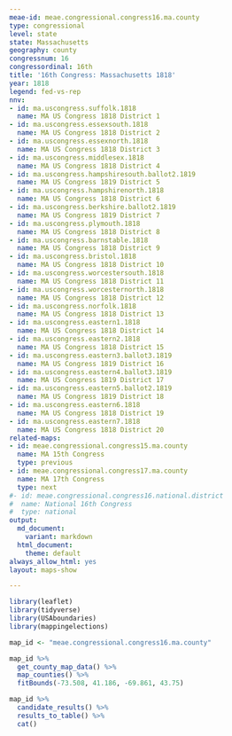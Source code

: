 ```yaml
---
meae-id: meae.congressional.congress16.ma.county
type: congressional
level: state
state: Massachusetts
geography: county
congressnum: 16
congressordinal: 16th
title: '16th Congress: Massachusetts 1818'
year: 1818
legend: fed-vs-rep
nnv:
- id: ma.uscongress.suffolk.1818
  name: MA US Congress 1818 District 1
- id: ma.uscongress.essexsouth.1818
  name: MA US Congress 1818 District 2
- id: ma.uscongress.essexnorth.1818
  name: MA US Congress 1818 District 3
- id: ma.uscongress.middlesex.1818
  name: MA US Congress 1818 District 4
- id: ma.uscongress.hampshiresouth.ballot2.1819
  name: MA US Congress 1819 District 5
- id: ma.uscongress.hampshirenorth.1818
  name: MA US Congress 1818 District 6
- id: ma.uscongress.berkshire.ballot2.1819
  name: MA US Congress 1819 District 7
- id: ma.uscongress.plymouth.1818
  name: MA US Congress 1818 District 8
- id: ma.uscongress.barnstable.1818
  name: MA US Congress 1818 District 9
- id: ma.uscongress.bristol.1818
  name: MA US Congress 1818 District 10
- id: ma.uscongress.worcestersouth.1818
  name: MA US Congress 1818 District 11
- id: ma.uscongress.worcesternorth.1818
  name: MA US Congress 1818 District 12
- id: ma.uscongress.norfolk.1818
  name: MA US Congress 1818 District 13
- id: ma.uscongress.eastern1.1818
  name: MA US Congress 1818 District 14
- id: ma.uscongress.eastern2.1818
  name: MA US Congress 1818 District 15
- id: ma.uscongress.eastern3.ballot3.1819
  name: MA US Congress 1819 District 16
- id: ma.uscongress.eastern4.ballot3.1819
  name: MA US Congress 1819 District 17
- id: ma.uscongress.eastern5.ballot2.1819
  name: MA US Congress 1819 District 18
- id: ma.uscongress.eastern6.1818
  name: MA US Congress 1818 District 19
- id: ma.uscongress.eastern7.1818
  name: MA US Congress 1818 District 20
related-maps:
- id: meae.congressional.congress15.ma.county
  name: MA 15th Congress
  type: previous
- id: meae.congressional.congress17.ma.county
  name: MA 17th Congress
  type: next
#- id: meae.congressional.congress16.national.district
#  name: National 16th Congress
#  type: national
output:
  md_document:
    variant: markdown
  html_document:
    theme: default
always_allow_html: yes
layout: maps-show

---
```


```r
library(leaflet)
library(tidyverse)
library(USAboundaries)
library(mappingelections)

map_id <- "meae.congressional.congress16.ma.county"
```

<div class="map">

```r
map_id %>%
  get_county_map_data() %>%
  map_counties() %>% 
  fitBounds(-73.508, 41.186, -69.861, 43.75)
```

</div>

<div class="results-table">

```r
map_id %>%
  candidate_results() %>%
  results_to_table() %>%
  cat()
```

</div>
